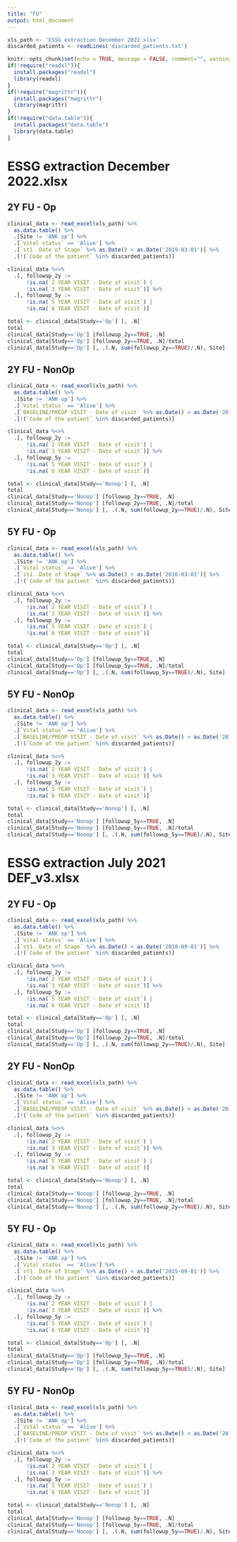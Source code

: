 ```yaml
---
title: "FU"
output: html_document
---
```


<!-- Passos a fer: -->
<!-- Crear un projecte nou. En la carpeta del projecte posar-hi aquest script (noms cal fer-ho una vegada), i l'arxiu discarded_patients.txt. -->
<!-- En la carpeta del projecte posar-hi el fitxer excel amb les dades -->
<!-- Posar el nom corresponent al "xls_path". Si voleu canviar els discarded_patients, tb ho podeu fer. -->


```r
xls_path <- 'ESSG extraction December 2022.xlsx'
discarded_patients <- readLines('discarded_patients.txt')
```


```r
knitr::opts_chunk$set(echo = TRUE, message = FALSE, comment="", warning = FALSE)
if(!require("readxl")){
  install.packages("readxl")
  library(readxl)
}
if(!require("magrittr")){
  install.packages("magrittr")
  library(magrittr)
}
if(!require("data.table")){
  install.packages("data.table")
  library(data.table)
}
```


# ESSG extraction December 2022.xlsx

## 2Y FU - Op

```r
clinical_data <- read_excel(xls_path) %>% 
  as.data.table() %>% 
  .[Site != 'ANK op'] %>% 
  .[`Vital status` == 'Alive'] %>% 
  .[`st1. Date of Stage` %>% as.Date() < as.Date('2019-03-01')] %>%
  .[!(`Code of the patient` %in% discarded_patients)]

clinical_data %<>% 
  .[, followup_2y := 
      !is.na(`2 YEAR VISIT - Date of visit`) | 
      !is.na(`3 YEAR VISIT - Date of visit`)] %>% 
  .[, followup_5y := 
      !is.na(`5 YEAR VISIT - Date of visit`) | 
      !is.na(`6 YEAR VISIT - Date of visit`)]

total <- clinical_data[Study=='Op'] [, .N]
total
clinical_data[Study=='Op'] [followup_2y==TRUE, .N]
clinical_data[Study=='Op'] [followup_2y==TRUE, .N]/total
clinical_data[Study=='Op'] [, .(.N, sum(followup_2y==TRUE)/.N), Site]
```


## 2Y FU - NonOp

```r

clinical_data <- read_excel(xls_path) %>% 
  as.data.table() %>% 
  .[Site != 'ANK op'] %>% 
  .[`Vital status` == 'Alive'] %>% 
  .[`BASELINE/PREOP VISIT - Date of visit` %>% as.Date() < as.Date('2019-03-01')] %>%
  .[!(`Code of the patient` %in% discarded_patients)]

clinical_data %<>% 
  .[, followup_2y := 
      !is.na(`2 YEAR VISIT - Date of visit`) | 
      !is.na(`3 YEAR VISIT - Date of visit`)] %>% 
  .[, followup_5y := 
      !is.na(`5 YEAR VISIT - Date of visit`) | 
      !is.na(`6 YEAR VISIT - Date of visit`)]

total <- clinical_data[Study=='Nonop'] [, .N]
total
clinical_data[Study=='Nonop'] [followup_2y==TRUE, .N]
clinical_data[Study=='Nonop'] [followup_2y==TRUE, .N]/total
clinical_data[Study=='Nonop'] [, .(.N, sum(followup_2y==TRUE)/.N), Site]
```


## 5Y FU - Op

```r
clinical_data <- read_excel(xls_path) %>% 
  as.data.table() %>% 
  .[Site != 'ANK op'] %>% 
  .[`Vital status` == 'Alive'] %>% 
  .[`st1. Date of Stage` %>% as.Date() < as.Date('2016-03-01')] %>%
  .[!(`Code of the patient` %in% discarded_patients)]

clinical_data %<>% 
  .[, followup_2y := 
      !is.na(`2 YEAR VISIT - Date of visit`) | 
      !is.na(`3 YEAR VISIT - Date of visit`)] %>% 
  .[, followup_5y := 
      !is.na(`5 YEAR VISIT - Date of visit`) | 
      !is.na(`6 YEAR VISIT - Date of visit`)]

total <- clinical_data[Study=='Op'] [, .N]
total
clinical_data[Study=='Op'] [followup_5y==TRUE, .N]
clinical_data[Study=='Op'] [followup_5y==TRUE, .N]/total
clinical_data[Study=='Op'] [, .(.N, sum(followup_5y==TRUE)/.N), Site]
```


## 5Y FU - NonOp

```r
clinical_data <- read_excel(xls_path) %>% 
  as.data.table() %>% 
  .[Site != 'ANK op'] %>% 
  .[`Vital status` == 'Alive'] %>% 
  .[`BASELINE/PREOP VISIT - Date of visit` %>% as.Date() < as.Date('2016-03-01')] %>%
  .[!(`Code of the patient` %in% discarded_patients)]

clinical_data %<>% 
  .[, followup_2y := 
      !is.na(`2 YEAR VISIT - Date of visit`) | 
      !is.na(`3 YEAR VISIT - Date of visit`)] %>% 
  .[, followup_5y := 
      !is.na(`5 YEAR VISIT - Date of visit`) | 
      !is.na(`6 YEAR VISIT - Date of visit`)]

total <- clinical_data[Study=='Nonop'] [, .N]
total
clinical_data[Study=='Nonop'] [followup_5y==TRUE, .N]
clinical_data[Study=='Nonop'] [followup_5y==TRUE, .N]/total
clinical_data[Study=='Nonop'] [, .(.N, sum(followup_5y==TRUE)/.N), Site]
```



# ESSG extraction July 2021 DEF_v3.xlsx

## 2Y FU - Op

```r
clinical_data <- read_excel(xls_path) %>% 
  as.data.table() %>% 
  .[Site != 'ANK op'] %>% 
  .[`Vital status` == 'Alive'] %>% 
  .[`st1. Date of Stage` %>% as.Date() < as.Date('2018-09-01')] %>%
  .[!(`Code of the patient` %in% discarded_patients)]

clinical_data %<>% 
  .[, followup_2y := 
      !is.na(`2 YEAR VISIT - Date of visit`) | 
      !is.na(`3 YEAR VISIT - Date of visit`)] %>% 
  .[, followup_5y := 
      !is.na(`5 YEAR VISIT - Date of visit`) | 
      !is.na(`6 YEAR VISIT - Date of visit`)]

total <- clinical_data[Study=='Op'] [, .N]
total
clinical_data[Study=='Op'] [followup_2y==TRUE, .N]
clinical_data[Study=='Op'] [followup_2y==TRUE, .N]/total
clinical_data[Study=='Op'] [, .(.N, sum(followup_2y==TRUE)/.N), Site]
```


## 2Y FU - NonOp

```r
clinical_data <- read_excel(xls_path) %>% 
  as.data.table() %>% 
  .[Site != 'ANK op'] %>% 
  .[`Vital status` == 'Alive'] %>% 
  .[`BASELINE/PREOP VISIT - Date of visit` %>% as.Date() < as.Date('2018-09-01')] %>%
  .[!(`Code of the patient` %in% discarded_patients)]

clinical_data %<>% 
  .[, followup_2y := 
      !is.na(`2 YEAR VISIT - Date of visit`) | 
      !is.na(`3 YEAR VISIT - Date of visit`)] %>% 
  .[, followup_5y := 
      !is.na(`5 YEAR VISIT - Date of visit`) | 
      !is.na(`6 YEAR VISIT - Date of visit`)]

total <- clinical_data[Study=='Nonop'] [, .N]
total
clinical_data[Study=='Nonop'] [followup_2y==TRUE, .N]
clinical_data[Study=='Nonop'] [followup_2y==TRUE, .N]/total
clinical_data[Study=='Nonop'] [, .(.N, sum(followup_2y==TRUE)/.N), Site]
```


## 5Y FU - Op

```r
clinical_data <- read_excel(xls_path) %>% 
  as.data.table() %>% 
  .[Site != 'ANK op'] %>% 
  .[`Vital status` == 'Alive'] %>% 
  .[`st1. Date of Stage` %>% as.Date() < as.Date('2015-09-01')] %>%
  .[!(`Code of the patient` %in% discarded_patients)]

clinical_data %<>% 
  .[, followup_2y := 
      !is.na(`2 YEAR VISIT - Date of visit`) | 
      !is.na(`3 YEAR VISIT - Date of visit`)] %>% 
  .[, followup_5y := 
      !is.na(`5 YEAR VISIT - Date of visit`) | 
      !is.na(`6 YEAR VISIT - Date of visit`)]

total <- clinical_data[Study=='Op'] [, .N]
total
clinical_data[Study=='Op'] [followup_5y==TRUE, .N]
clinical_data[Study=='Op'] [followup_5y==TRUE, .N]/total
clinical_data[Study=='Op'] [, .(.N, sum(followup_5y==TRUE)/.N), Site]
```


## 5Y FU - NonOp

```r
clinical_data <- read_excel(xls_path) %>% 
  as.data.table() %>% 
  .[Site != 'ANK op'] %>% 
  .[`Vital status` == 'Alive'] %>% 
  .[`BASELINE/PREOP VISIT - Date of visit` %>% as.Date() < as.Date('2015-09-01')] %>%
  .[!(`Code of the patient` %in% discarded_patients)]

clinical_data %<>% 
  .[, followup_2y := 
      !is.na(`2 YEAR VISIT - Date of visit`) | 
      !is.na(`3 YEAR VISIT - Date of visit`)] %>% 
  .[, followup_5y := 
      !is.na(`5 YEAR VISIT - Date of visit`) | 
      !is.na(`6 YEAR VISIT - Date of visit`)]

total <- clinical_data[Study=='Nonop'] [, .N]
total
clinical_data[Study=='Nonop'] [followup_5y==TRUE, .N]
clinical_data[Study=='Nonop'] [followup_5y==TRUE, .N]/total
clinical_data[Study=='Nonop'] [, .(.N, sum(followup_5y==TRUE)/.N), Site]
```

